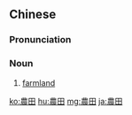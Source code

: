 {{also|农田}}
==Chinese==
{{zh-forms|s=农田}}

===Pronunciation===
{{zh-pron
|m=nóngtián
|c=nung4 tin4
|mn=lông-tiân/qz,xm,zz:lông-chhân
|mn_note=lông-tiân - literary; lông-chhân - vernacular
|cat=n
}}

===Noun===
{{zh-noun}}
# [[farmland]]

[[ko:農田]]
[[hu:農田]]
[[mg:農田]]
[[ja:農田]]
